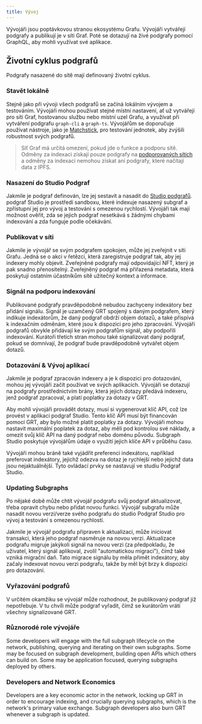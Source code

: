 ```yaml
---
title: Vývoj
---
```


Vývojáři jsou poptávkovou stranou ekosystému Grafu. Vývojáři vytvářejí podgrafy a publikují je v síti Graf. Poté se dotazují na živé podgrafy pomocí GraphQL, aby mohli využívat své aplikace.

## Životní cyklus podgrafů

Podgrafy nasazené do sítě mají definovaný životní cyklus.

### Stavět lokálně

Stejně jako při vývoji všech podgrafů se začíná lokálním vývojem a testováním. Vývojáři mohou používat stejné místní nastavení, ať už vytvářejí pro síti Graf, hostovanou službu nebo místní uzel Grafu, a využívat při vytváření podgrafu `graph-cli` a `graph-ts`. Vývojářům se doporučuje používat nástroje, jako je [Matchstick](https://github.com/LimeChain/matchstick), pro testování jednotek, aby zvýšili robustnost svých podgrafů.

> Síť Graf má určitá omezení, pokud jde o funkce a podporu sítě. Odměny za indexaci získají pouze podgrafy na [podporovaných sítích](/developing/supported-networks) a odměny za indexaci nemohou získat ani podgrafy, které načítají data z IPFS.

### Nasazení do Studio Podgraf

Jakmile je podgraf definován, lze jej sestavit a nasadit do [Studio podgrafů](https://thegraph.com/docs/en/deploying/subgraph-studio-faqs/). podgraf Studio je prostředí sandboxu, které indexuje nasazený subgraf a zpřístupní jej pro vývoj a testování s omezenou rychlostí. Vývojáři tak mají možnost ověřit, zda se jejich podgraf nesetkává s žádnými chybami indexování a zda funguje podle očekávání.

### Publikovat v síti

Jakmile je vývojář se svým podgrafem spokojen, může jej zveřejnit v síti Grafu. Jedná se o akci v řetězci, která zaregistruje podgraf tak, aby jej indexery mohly objevit. Zveřejněné podgrafy mají odpovídající NFT, který je pak snadno přenositelný. Zveřejněný podgraf má přiřazená metadata, která poskytují ostatním účastníkům sítě užitečný kontext a informace.

### Signál na podporu indexování

Publikované podgrafy pravděpodobně nebudou zachyceny indexátory bez přidání signálu. Signál je uzamčený GRT spojený s daným podgrafem, který indikuje indexátorům, že daný podgraf obdrží objem dotazů, a také přispívá k indexačním odměnám, které jsou k dispozici pro jeho zpracování. Vývojáři podgrafů obvykle přidávají ke svým podgrafům signál, aby podpořili indexování. Kurátoři třetích stran mohou také signalizovat daný podgraf, pokud se domnívají, že podgraf bude pravděpodobně vytvářet objem dotazů.

### Dotazování & Vývoj aplikací

Jakmile je podgraf zpracován indexery a je k dispozici pro dotazování, mohou jej vývojáři začít používat ve svých aplikacích. Vývojáři se dotazují na podgrafy prostřednictvím brány, která jejich dotazy předává indexeru, jenž podgraf zpracoval, a platí poplatky za dotazy v GRT.

Aby mohli vývojáři provádět dotazy, musí si vygenerovat klíč API, což lze provést v aplikaci podgraf Studio. Tento klíč API musí být financován pomocí GRT, aby bylo možné platit poplatky za dotazy. Vývojáři mohou nastavit maximální poplatek za dotaz, aby měli pod kontrolou své náklady, a omezit svůj klíč API na daný podgraf nebo doménu původu. Subgraph Studio poskytuje vývojářům údaje o využití jejich klíče API v průběhu času.

Vývojáři mohou bráně také vyjádřit preferenci indexátoru, například preferovat indexátory, jejichž odezva na dotaz je rychlejší nebo jejichž data jsou nejaktuálnější. Tyto ovládací prvky se nastavují ve studiu Podgraf Studio.

### Updating Subgraphs

Po nějaké době může chtít vývojář podgrafu svůj podgraf aktualizovat, třeba opravit chybu nebo přidat novou funkci. Vývojář subgrafu může nasadit novou verzi/verze svého podgrafu do studio Podgraf Studio pro vývoj a testování s omezenou rychlostí.

Jakmile je vývojář podgrafu připraven k aktualizaci, může iniciovat transakci, která jeho podgraf nasměruje na novou verzi. Aktualizace podgrafu migruje jakýkoli signál na novou verzi (za předpokladu, že uživatel, který signál aplikoval, zvolil "automatickou migraci"), čímž také vzniká migrační daň. Tato migrace signálu by měla přimět indexátory, aby začaly indexovat novou verzi podgrafu, takže by měl být brzy k dispozici pro dotazování.

### Vyřazování podgrafů

V určitém okamžiku se vývojář může rozhodnout, že publikovaný podgraf již nepotřebuje. V tu chvíli může podgraf vyřadit, čímž se kurátorům vrátí všechny signalizované GRT.

### Různorodé role vývojáře

Some developers will engage with the full subgraph lifecycle on the network, publishing, querying and iterating on their own subgraphs. Some may be focused on subgraph development, building open APIs which others can build on. Some may be application focused, querying subgraphs deployed by others.

### Developers and Network Economics

Developers are a key economic actor in the network, locking up GRT in order to encourage indexing, and crucially querying subgraphs, which is the network's primary value exchange. Subgraph developers also burn GRT whenever a subgraph is updated.
